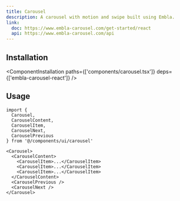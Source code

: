 ```yaml
---
title: Carousel
description: A carousel with motion and swipe built using Embla.
link:
  doc: https://www.embla-carousel.com/get-started/react
  api: https://www.embla-carousel.com/api
---
```


<ComponentPreview name='carousel/carousel' />


## Installation

<ComponentInstallation paths={['components/carousel.tsx']} deps={['embla-carousel-react']} />

## Usage

```tsx
import {
  Carousel,
  CarouselContent,
  CarouselItem,
  CarouselNext,
  CarouselPrevious
} from '@/components/ui/carousel'
```

```tsx
<Carousel>
  <CarouselContent>
    <CarouselItem>...</CarouselItem>
    <CarouselItem>...</CarouselItem>
    <CarouselItem>...</CarouselItem>
  </CarouselContent>
  <CarouselPrevious />
  <CarouselNext />
</Carousel>
```
